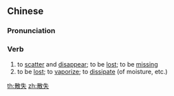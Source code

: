==Chinese==
{{zh-forms}}

===Pronunciation===
{{zh-pron
|m=sànshī
|c=saan2 sat1
|mn=qz,xm,zz:sàn-sit
|cat=v
}}

===Verb===
{{zh-verb}}

# to [[scatter]] and [[disappear]]; to be [[lost]]; to be [[missing]]
# to be [[lost]]; to [[vaporize]]; to [[dissipate]] (of moisture, etc.)

[[th:散失]]
[[zh:散失]]